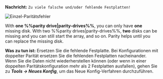 **Nachricht:**
`Zu viele falsche und/oder fehlende Festplatten!`

![Einzel-Paritätsfehler](/img/Toomanywrong.png)

With **one %%parity drive|parity-drives%%**, you can only have **one** missing disk. With two %%parity drives|parity-drives%%, **two** disks can be missing and you can still start the array, and so on. Parity helps until you can replace the missing disk.

**Was zu tun ist:**
Ersetzen Sie die fehlende Festplatte. Bei Konfigurationen mit doppelter Parität ersetzen Sie die fehlenden Festplatten nacheinander. Wenn Sie die Daten nicht wiederherstellen können (oder wenn in einer doppelten Paritätskonfiguration mehr als 2 Festplatten ausfallen), gehen Sie zu ***Tools → Neues Konfig***, um das Neue Konfig-Verfahren durchzuführen.
